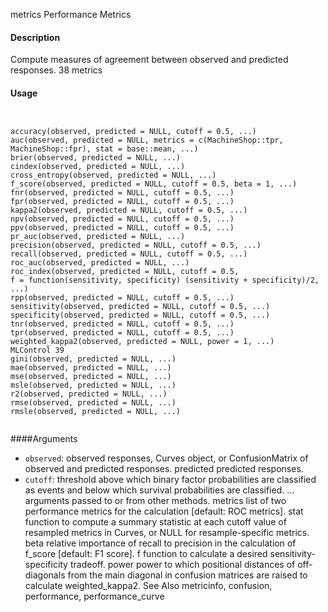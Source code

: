 
metrics Performance Metrics

#### Description

Compute measures of agreement between observed and predicted responses.
38 metrics

#### Usage
<pre><code>

accuracy(observed, predicted = NULL, cutoff = 0.5, ...)
auc(observed, predicted = NULL, metrics = c(MachineShop::tpr,
MachineShop::fpr), stat = base::mean, ...)
brier(observed, predicted = NULL, ...)
cindex(observed, predicted = NULL, ...)
cross_entropy(observed, predicted = NULL, ...)
f_score(observed, predicted = NULL, cutoff = 0.5, beta = 1, ...)
fnr(observed, predicted = NULL, cutoff = 0.5, ...)
fpr(observed, predicted = NULL, cutoff = 0.5, ...)
kappa2(observed, predicted = NULL, cutoff = 0.5, ...)
npv(observed, predicted = NULL, cutoff = 0.5, ...)
ppv(observed, predicted = NULL, cutoff = 0.5, ...)
pr_auc(observed, predicted = NULL, ...)
precision(observed, predicted = NULL, cutoff = 0.5, ...)
recall(observed, predicted = NULL, cutoff = 0.5, ...)
roc_auc(observed, predicted = NULL, ...)
roc_index(observed, predicted = NULL, cutoff = 0.5,
f = function(sensitivity, specificity) (sensitivity + specificity)/2,
...)
rpp(observed, predicted = NULL, cutoff = 0.5, ...)
sensitivity(observed, predicted = NULL, cutoff = 0.5, ...)
specificity(observed, predicted = NULL, cutoff = 0.5, ...)
tnr(observed, predicted = NULL, cutoff = 0.5, ...)
tpr(observed, predicted = NULL, cutoff = 0.5, ...)
weighted_kappa2(observed, predicted = NULL, power = 1, ...)
MLControl 39
gini(observed, predicted = NULL, ...)
mae(observed, predicted = NULL, ...)
mse(observed, predicted = NULL, ...)
msle(observed, predicted = NULL, ...)
r2(observed, predicted = NULL, ...)
rmse(observed, predicted = NULL, ...)
rmsle(observed, predicted = NULL, ...)

</code></pre>
####Arguments

* ``observed``:  observed responses, Curves object, or ConfusionMatrix of observed and predicted
responses.
predicted predicted responses.
* ``cutoff``:  threshold above which binary factor probabilities are classified as events and
below which survival probabilities are classified.
... arguments passed to or from other methods.
metrics list of two performance metrics for the calculation [default: ROC metrics].
stat function to compute a summary statistic at each cutoff value of resampled metrics
in Curves, or NULL for resample-specific metrics.
beta relative importance of recall to precision in the calculation of f_score [default:
F1 score].
f function to calculate a desired sensitivity-specificity tradeoff.
power power to which positional distances of off-diagonals from the main diagonal in
confusion matrices are raised to calculate weighted_kappa2.
See Also
metricinfo, confusion, performance, performance_curve
